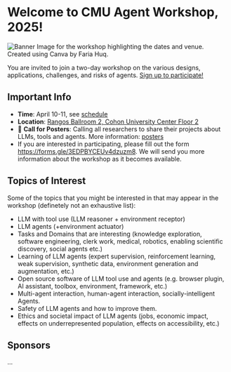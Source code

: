 

# Welcome to CMU Agent Workshop, 2025!

<Image src={cover} alt="Banner Image for the workshop highlighting the dates and venue. Created using Canva by Faria Huq."/>
 
You are invited to join a two-day workshop on the various designs, applications, challenges, and risks of agents. [Sign up to participate!](https://forms.gle/3EDPBYCEUv4dzuzm8)

## Important Info
- __Time__: April 10-11, see [schedule](/schedule)
- __Location__: [Rangos Ballroom 2, Cohon University Center Floor 2](https://www.cmu.edu/cohon-university-center/images/floor-plans/CUC_2.pdf)
- 🚀 __Call for Posters__: Calling all researchers to share their projects about LLMs, tools and agents. More information: [posters](/posters)
- If you are interested in participating, please fill out the form https://forms.gle/3EDPBYCEUv4dzuzm8. We will send you more information about the workshop as it becomes available.

## Topics of Interest
Some of the topics that you might be interested in that may appear in the workshop (definetely not an exhaustive list):

- LLM with tool use (LLM reasoner + environment receptor)
- LLM agents (+environment actuator)
- Tasks and Domains that are interesting (knowledge exploration, software engineering, clerk work, medical, robotics, enabling scientific discovery, social agents etc.)
- Learning of LLM agents (expert supervision, reinforcement learning, weak supervision, synthetic data, environment generation and augmentation, etc.)
- Open source software of LLM tool use and agents (e.g. browser plugin, AI assistant, toolbox, environment, framework, etc.)
- Multi-agent interaction, human-agent interaction, socially-intelligent Agents.
- Safety of LLM agents and how to improve them.
- Ethics and societal impact of LLM agents (jobs, economic impact, effects on underrepresented population, effects on accessibility, etc.)

## Sponsors
...
